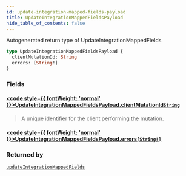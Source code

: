 ```yaml
---
id: update-integration-mapped-fields-payload
title: UpdateIntegrationMappedFieldsPayload
hide_table_of_contents: false
---
```








Autogenerated return type of UpdateIntegrationMappedFields

```graphql
type UpdateIntegrationMappedFieldsPayload {
  clientMutationId: String
  errors: [String!]
}
```


### Fields

#### [<code style={{ fontWeight: 'normal' }}>UpdateIntegrationMappedFieldsPayload.<b>clientMutationId</b></code>](#)<Bullet />[`String`](/api/graphql/documentation/scalars/string) <Badge class="secondary" text="scalar"/>
> A unique identifier for the client performing the mutation.
> 

#### [<code style={{ fontWeight: 'normal' }}>UpdateIntegrationMappedFieldsPayload.<b>errors</b></code>](#)<Bullet />[`[String!]`](/api/graphql/documentation/scalars/string) <Badge class="secondary" text="list"/> <Badge class="secondary" text="scalar"/>
> 
> 



### Returned by

[`updateIntegrationMappedFields`](/api/graphql/documentation/mutations/update-integration-mapped-fields)  <Badge class="secondary" text="mutation"/>



